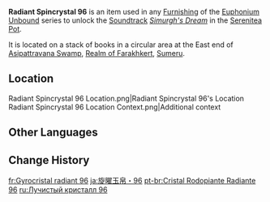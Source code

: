 {{Item Infobox
|id          = 141096
|image       = Item Radiant Spincrystal.png
|type        = Adventure Items
|group       = Radiant Spincrystals
|group2      = Sumeru Spincrystals
|quality     = 4
|invCategory = Precious Items
|description = This wondrous crystal contains a certain rhythm, like something beautiful woven from delicate silk. These items can be found throughout the mainland or from merchants who collect curios. The tune held within this crystal can be revivified in your Serenitea Pot using either "[[Euphonium Unbound: Winding]]" or "[[Euphonium Unbound: Soaring]]." The tune contained within this [[Radiant Spincrystal]] is "[[Simurgh's Dream]]."
|source1     = [[Asipattravana Swamp]]
|track       = Simurgh's Dream
}}
'''Radiant Spincrystal 96''' is an item used in any [[Furnishing]] of the [[Euphonium Unbound]] series to unlock the [[Soundtrack]] ''[[Simurgh's Dream]]'' in the [[Serenitea Pot]].

It is located on a stack of books in a circular area at the East end of [[Asipattravana Swamp]], [[Realm of Farakhkert]], [[Sumeru]].

==Location==
<gallery>
Radiant Spincrystal 96 Location.png|Radiant Spincrystal 96's Location
Radiant Spincrystal 96 Location Context.png|Additional context
</gallery>

==Other Languages==
{{Other Languages
|default_hidden = 1
|en        = Radiant Spincrystal 96
|zhs       = 旋曜玉帛・其九十六
|zhs_rm    = Xuányào Yùbó - Qí Jiǔshíliù
|zht       = 旋曜玉帛・其九十六
|zht_rm    = Xuányào Yùbó - Qí Jiǔshíliù
|ja        = 旋曜玉帛・96
|ja_rm     = Sen'you Gyokuhaku - 96
|ko        = 빛나는 결정・96
|ko_rm     = 
|es        = Girocristal radiante (96)
|fr        = Gyrocristal radiant 96
|ru        = Лучистый кристалл 96
|th        = Radiant Spincrystal 96
|vi        = Ngọc Thạch Âm Vang 96
|de        = Strahlender Drehkristall XCVI
|id        = Radiant Spincrystal 96
|pt        = Cristal Rodopiante Radiante 96
|tr        = Parlak Burgu Kristal 96
|it        = Voltacristallo radioso 96
}}

==Change History==
{{Change History|3.6}}

[[fr:Gyrocristal radiant 96]]
[[ja:旋曜玉帛・96]]
[[pt-br:Cristal Rodopiante Radiante 96]]
[[ru:Лучистый кристалл 96]]